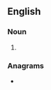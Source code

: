 ==English==

===Noun===
{{head|en|noun plural form}}

# {{plural of|sleepover|lang=en}}

===Anagrams===
* {{l|en|oversleeps}}